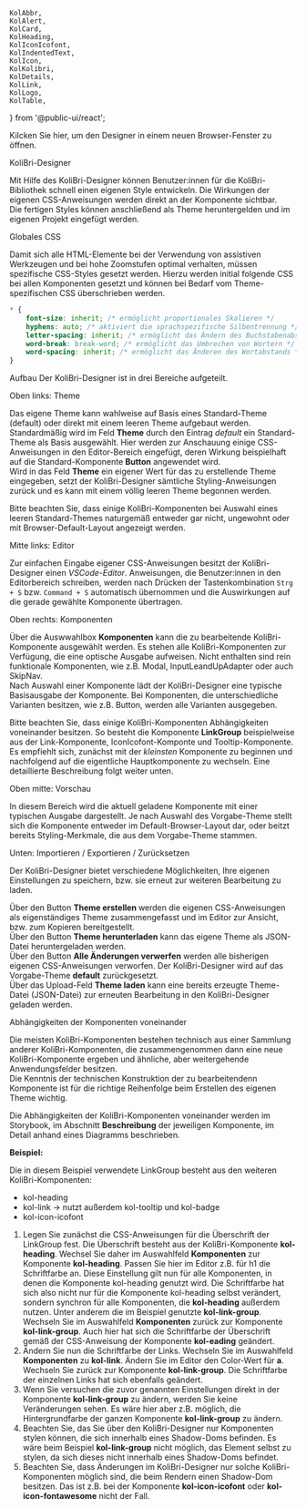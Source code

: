 	KolAbbr,
	KolAlert,
	KolCard,
	KolHeading,
	KolIconIcofont,
	KolIndentedText,
	KolIcon,
	KolKolibri,
	KolDetails,
	KolLink,
	KolLogo,
	KolTable,
} from '@public-ui/react';

<Meta title="Konzepte/Theming/Designer" id="designer" />

<div className="col-12 col-sm-6 my-2">
	<KolCard _headline="Eigenes Theme erstellen" _level={2}>
		<KolLink slot="content" _useCase="nav" _href="/designer" _target="designer">
			<div className="d-flex gap-4 py-2">
				<KolIcon className="homepage" _icon="fas fa-paint-brush" />
				<span>Kilcken Sie hier, um den Designer in einem neuen Browser-Fenster zu öffnen.</span>
			</div>
		</KolLink>
	</KolCard>
</div>

<kol-heading _level="1">KoliBri-Designer</kol-heading>

Mit Hilfe des KoliBri-Designer können Benutzer:innen für die KoliBri-Bibliothek schnell einen eigenen
Style entwickeln. Die Wirkungen der eigenen CSS-Anweisungen werden direkt an der Komponente
sichtbar.<br/>
Die fertigen Styles können anschließend als Theme heruntergelden und im eigenen Projekt eingefügt werden.

<kol-heading _level="2">Globales CSS</kol-heading>

Damit sich alle HTML-Elemente bei der Verwendung von assistiven Werkzeugen und bei hohe Zoomstufen optimal verhalten,
müssen spezifische CSS-Styles gesetzt werden. Hierzu werden initial folgende CSS bei allen Komponenten gesetzt und
können bei Bedarf vom Theme-spezifischen CSS überschrieben werden.

```css
* {
	font-size: inherit; /* ermöglicht proportionales Skalieren */
	hyphens: auto; /* aktiviert die sprachspezifische Silbentrennung */
	letter-spacing: inherit; /* ermöglicht das Ändern des Buchstabenabstands */
	word-break: break-word; /* ermöglicht das Umbrechen von Wortern */
	word-spacing: inherit; /* ermöglicht das Änderen des Wortabstands */
}
```

<kol-heading _level="2">Aufbau</kol-heading>
Der KoliBri-Designer ist in drei Bereiche aufgeteilt.

<kol-heading _level="3">Oben links: Theme</kol-heading>

Das eigene Theme kann wahlweise auf Basis eines Standard-Theme (default) oder direkt mit einem leeren Theme aufgebaut
werden. Standardmäßig wird im Feld <b>Theme</b> durch den Eintrag <i> default</i> ein Standard-Theme als Basis ausgewählt.
Hier werden zur Anschauung einige CSS-Anweisungen in den Editor-Bereich eingefügt, deren Wirkung beispielhaft auf die
Standard-Komponente <b>Button</b> angewendet wird.<br />
Wird in das Feld <b>Theme</b> ein eigener Wert für das zu erstellende Theme eingegeben, setzt der KoliBri-Designer sämtliche
Styling-Anweisungen zurück und es kann mit einem völlig leeren Theme begonnen werden.

<kol-indented-text>Bitte beachten Sie, dass einige KoliBri-Komponenten bei Auswahl eines leeren Standard-Themes naturgemäß entweder
gar nicht, ungewohnt oder mit Browser-Default-Layout angezeigt werden.</kol-indented-text>

<kol-heading _level="3">Mitte links: Editor</kol-heading>

Zur einfachen Eingabe eigener CSS-Anweisungen besitzt der KoliBri-Designer einen <i>VSCode-Editor</i>. Anweisungen, die Benutzer:innen
in den Editorbereich schreiben, werden nach Drücken der Tastenkombination <code>Strg + S</code> bzw. <code>Command + S</code>
automatisch übernommen und die Auswirkungen auf die gerade gewählte Komponente übertragen.

<kol-heading _level="3">Oben rechts: Komponenten</kol-heading>

Über die Auswwahlbox <b>Komponenten</b> kann die zu bearbeitende KoliBri-Komponente ausgewählt werden. Es stehen alle KoliBri-Komponenten zur Verfügung,
die eine optische Ausgabe aufweisen. Nicht enthalten sind rein funktionale Komponenten, wie z.B. Modal, InputLeandUpAdapter oder auch SkipNav.<br/>
Nach Auswahl einer Komponente lädt der KoliBri-Designer eine typische Basisausgabe der Komponente. Bei Komponenten, die unterschiedliche Varianten besitzen, wie z.B.
Button, werden alle Varianten ausgegeben.

<kol-indented-text>Bitte beachten Sie, dass einige KoliBri-Komponenten Abhängigkeiten voneinander besitzen. So besteht die Komponente <b> LinkGroup</b>
beispielweise aus der Link-Komponente, IconIcofont-Komponte und Tooltip-Komponente. Es empfiehlt sich, zunächst mit der <i>kleinsten</i>
Komponente zu beginnen und nachfolgend auf die eigentliche Hauptkomponente zu wechseln. Eine detaillierte Beschreibung folgt weiter unten.</kol-indented-text>

<kol-heading _level="3">Oben mitte: Vorschau</kol-heading>

In diesem Bereich wird die aktuell geladene Komponente mit einer typischen Ausgabe dargestellt. Je nach Auswahl des Vorgabe-Theme stellt sich die
Komponente entweder im Default-Browser-Layout dar, oder beitzt bereits Styling-Merkmale, die aus dem Vorgabe-Theme stammen.<br/>

<kol-heading _level="3">Unten: Importieren / Exportieren / Zurücksetzen</kol-heading>

Der KoliBri-Designer bietet verschiedene Möglichkeiten, Ihre eigenen Einstellungen zu speichern, bzw. sie erneut zur weiteren Bearbeitung zu laden.

Über den Button <b> Theme erstellen </b> werden die eigenen CSS-Anweisungen als eigenständiges Theme zusammengefasst und im Editor zur Ansicht, bzw. zum
Kopieren bereitgestellt.<br/>
Über den Button <b> Theme herunterladen</b> kann das eigene Theme als JSON-Datei heruntergeladen werden.<br/>
Über den Button <b>Alle Änderungen verwerfen</b> werden alle bisherigen eigenen CSS-Anweisungen verworfen. Der KoliBri-Designer wird auf das
Vorgabe-Theme <b> default</b> zurückgesetzt.<br/>
Über das Upload-Feld <b>Theme laden</b> kann eine bereits erzeugte Theme-Datei (JSON-Datei) zur erneuten Bearbeitung in den KoliBri-Designer geladen werden.

<kol-heading _level="2">Abhängigkeiten der Komponenten voneinander</kol-heading>

Die meisten KoliBri-Komponenten bestehen technisch aus einer Sammlung anderer KoliBri-Komponenten, die zusammengenommen dann eine neue
KoliBri-Komponente ergeben und ähnliche, aber weitergehende Anwendungsfelder besitzen.<br/>
Die Kenntnis der technischen Konstruktion der zu bearbeitendenn Komponente ist für die richtige Reihenfolge beim Erstellen des eigenen Theme wichtig.

<kol-indented-text>Die Abhängigkeiten der KoliBri-Komponenten voneinander werden im Storybook, im Abschnitt <b >Beschreibung</b>
der jeweiligen Komponente, im Detail anhand eines Diagramms beschrieben.</kol-indented-text>

<p>
	<b>Beispiel:</b>
</p>

<kol-link-group _heading="Überschrift" _links="[{'_label':'Link 1', '_icon':'home','_href':'test'},{'_label':'Link 2', '_icon':'phone','_href':'test'}]" _list-style-type="none"></kol-link-group>

Die in diesem Beispiel verwendete LinkGroup besteht aus den weiteren KoliBri-Komponenten:

- kol-heading
- kol-link -> nutzt außerdem kol-tooltip und kol-badge
- kol-icon-icofont

1. Legen Sie zunächst die CSS-Anweisungen für die Überschrift der LinkGroup fest. Die Überschrift besteht aus der KoliBri-Komponente <b> kol-heading</b>.
   Wechsel Sie daher im Auswahlfeld <b>Komponenten</b> zur Komponente <b>kol-heading</b>. Passen Sie hier im Editor z.B. für h1 die Schriftfarbe an. Diese Einstellung gilt
   nun für alle Komponenten, in denen die Komponente kol-heading genutzt wird. Die Schriftfarbe hat sich also nicht nur für die Komponente kol-heading selbst
   verändert, sondern synchron für alle Komponenten, die <b>kol-heading</b> außerdem nutzen. Unter anderem die im Beispiel genutzte <b>kol-link-group</b>.<br/>Wechseln Sie im Auswahlfeld <b>Komponenten</b>
   zurück zur Komponente <b>kol-link-group</b>. Auch hier hat sich die Schriftfarbe der Überschrift gemäß der CSS-Anweisung der Komponente <b>kol-eading</b> geändert.
2. Ändern Sie nun die Schriftfarbe der Links. Wechseln Sie im Auswahlfeld <b>Komponenten</b> zu <b>kol-link</b>. Ändern Sie im Editor den Color-Wert für <b>a</b>. Wechseln Sie zurück zur Komponente
   <b>kol-link-group</b>. Die Schriftfarbe der einzelnen Links hat sich ebenfalls geändert.
3. Wenn Sie versuchen die zuvor genannten Einstellungen direkt in der Komponente <b>kol-link-group</b> zu ändern, werden Sie keine Veränderungen sehen.
   Es wäre hier aber z.B. möglich, die Hintergrundfarbe der ganzen Komponente <b>kol-link-group</b> zu ändern.
4. Beachten Sie, das Sie über den KoliBri-Designer nur Komponenten stylen können, die sich innerhalb eines Shadow-Doms befinden.
   Es wäre beim Beispiel <b>kol-link-group</b> nicht möglich, das Element <b><kol-link-group></kol-link-group></b> selbst zu stylen, da sich dieses nicht
   innerhalb eines Shadow-Doms befindet.
5. Beachten Sie, dass Änderungen im KoliBri-Designer nur solche KoliBri-Komponenten möglich sind, die beim Rendern einen Shadow-Dom besitzen. Das ist z.B. bei
   der Komponente <b>kol-icon-icofont</b> oder <b>kol-icon-fontawesome</b> nicht der Fall.
